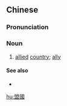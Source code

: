 ==Chinese==
{{zh-forms|s=盟国}}

===Pronunciation===
{{zh-pron
|m=méngguó
|cat=n
}}

===Noun===
{{zh-noun}}

# [[allied]] [[country]]; [[ally]]

====See also====
* {{zh-l|盟友}}

[[hu:盟國]]